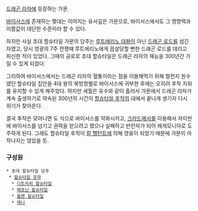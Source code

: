 [[드래곤 라자]]에 등장하는 가문.

[[바이서스]]에 존재하는 몇대는 이어지는 유서깊은 가문으로, 바이서스에서도 그 영향력과 이름값이 대단한 수준이라 할 수 있다.

하지만 사실 초대 할슈타일 가문의 당주는 [[루트에리노 대왕]]이 아닌 [[드래곤 로드]]를 섬긴자였고, 당시 영광의 7주 전쟁때 루트에리노에게 끔살당할 뻔한 드래곤 로드를 데리고 피신한 적이 있었다. 그때의 공로로 초대 할슈타일은 드래곤 라자의 재능을 300년간 가질 수 있게 되었다.

그리하여 바이서스에서는 드래곤 라자의 혈통이라는 점을 이용해먹기 위해 철천지 원수였던 할슈타일 집안을 4대 왕의 북방정벌로 바이서스에 귀부한 후에는 오히려 후작 지위를 유지할 수 있게 해주었다. 하지만 세월은 유수와 같이 흘러서 가문에서 드래곤 라자가 계속 출생하기로 약속된 300년의 시간이 [[할슈타일 후작]]의 대에서 끝나게 생기자 다시 위기가 찾아온다.

결국 후작은 모아니면 도 식으로 바이서스를 약화시키고, [[크라드메서]]를 이용해서 자이펀에 바이서스를 넘기고 권력을 얻으려고 했으나 실패하고 반란자가 되어 헤게모니아로 도주하게 된다. 그래도 할슈타일 후작이 [[칼 헬턴트]]에 의해 영웅이 되었기 때문에 가문이 아작나지는 않았을 듯.

=== 구성원 ===
 * 초대 할슈타일 당주
  * [[할슈타일 후작]]
   * [[디트리히 할슈타일]]
   * [[에포닌 할슈타일]]
   * [[돌맨 할슈타일]]
   * [[레니]]
